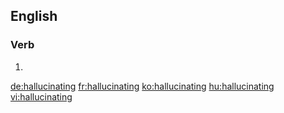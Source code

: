 ==English==

===Verb===
{{head|en|present participle}}

# {{present participle of|hallucinate|lang=en|nocat=1}}

[[de:hallucinating]]
[[fr:hallucinating]]
[[ko:hallucinating]]
[[hu:hallucinating]]
[[vi:hallucinating]]